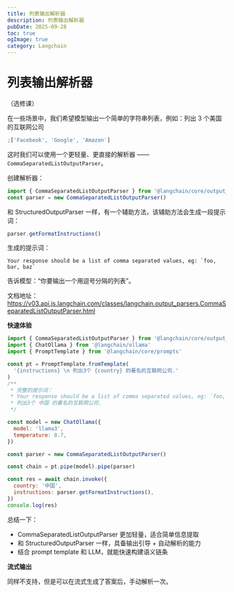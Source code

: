 ```yaml
---
title: 列表输出解析器
description: 列表输出解析器
pubDate: 2025-09-28
toc: true
ogImage: true
category: Langchain
---
```


# 列表输出解析器

（选修课）

在一些场景中，我们希望模型输出一个简单的字符串列表，例如：列出 3 个美国的互联网公司

```js
;['Facebook', 'Google', 'Amazon']
```

这时我们可以使用一个更轻量、更直接的解析器 —— `CommaSeparatedListOutputParser`。

创建解析器：

```js
import { CommaSeparatedListOutputParser } from '@langchain/core/output_parsers'
const parser = new CommaSeparatedListOutputParser()
```

和 StructuredOutputParser 一样，有一个辅助方法，该辅助方法会生成一段提示词：

```js
parser.getFormatInstructions()
```

生成的提示词：

```
Your response should be a list of comma separated values, eg: `foo, bar, baz`
```

告诉模型：“你要输出一个用逗号分隔的列表”。

文档地址：https://v03.api.js.langchain.com/classes/langchain.output_parsers.CommaSeparatedListOutputParser.html

**快速体验**

```js
import { CommaSeparatedListOutputParser } from '@langchain/core/output_parsers'
import { ChatOllama } from '@langchain/ollama'
import { PromptTemplate } from '@langchain/core/prompts'

const pt = PromptTemplate.fromTemplate(
  '{instructions} \n 列出3个 {country} 的著名的互联网公司.'
)
/**
 * 完整的提示词：
 * Your response should be a list of comma separated values, eg: `foo, bar, baz`
 * 列出3个 中国 的著名的互联网公司.
 */

const model = new ChatOllama({
  model: 'llama3',
  temperature: 0.7,
})

const parser = new CommaSeparatedListOutputParser()

const chain = pt.pipe(model).pipe(parser)

const res = await chain.invoke({
  country: '中国',
  instructions: parser.getFormatInstructions(),
})
console.log(res)
```

总结一下：

- CommaSeparatedListOutputParser 更加轻量，适合简单信息提取
- 和 StructuredOutputParser 一样，具备输出引导 + 自动解析的能力
- 结合 prompt template 和 LLM，就能快速构建语义链条

**流式输出**

同样不支持，但是可以在流式生成了答案后，手动解析一次。

